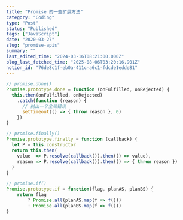 ```yaml
---
title: "Promise 的一些扩展方法"
category: "Coding"
type: "Post"
status: "Published"
tags: ["JavaScript"]
date: "2020-03-27"
slug: "promise-apis"
summary: ""
last_edited_time: "2024-03-16T08:21:00.000Z"
blog_last_fetched_time: "2025-08-06T03:20:16.901Z"
notion_id: "76de8c1f-eb0a-411c-a6c1-fdcde1edde81"
---
```



```javascript
// promise.done()
Promise.prototype.done = function (onFulfilled, onRejected) {
  this.then(onFulfilled, onRejected)
    .catch(function (reason) {
      // 抛出一个全局错误
      setTimeout(() => { throw reason }, 0)
    })
}

// promise.finally()
Promise.prototype.finally = function (callback) {
  let P = this.constructor
  return this.then(
    value  => P.resolve(callback()).then(() => value),
    reason => P.resolve(callback()).then(() => { throw reason })
  )
}

// promise.if()
Promise.prototype.if = function(flag, planAS, planBS) {
    return flag
		? Promise.all(planAS.map(f => f()))
		: Promise.all(planBS.map(f => f()))
}
```

